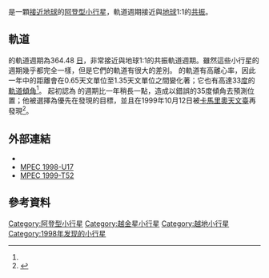 {{DISPLAYTITLE:(85770) 1998 UP<sub>1</sub>}}
{{Infobox Planet
|width           = 25em
|name            = {{mp|1998 UP|1}}
|symbol          = 
|background      = #FFFFC0
|image           = 
|caption         = 
|discovery_ref   = <ref name=JPL/>
|discoverer      = [[林肯近地小行星研究小組|林肯近地小行星研究小組]] 
|discovered      = 1998年10月18日
|discovery_site  = [[新墨西哥州|新墨西哥州]][[索科洛|索科洛]]
|mp_name         = 
|mp_category     = {{mpcat|阿登型小行星}}
|alt_names       = (85770)
|orbit_ref       = <ref name=JPL>{{JPL Small Body}}</ref>
|epoch           = 2455000.5<br>(2009-Jun-18.0)
|aphelion        = 1.343000170<br>± 3.545e-09 [[天文單位|AU]]
|perihelion      = .65417453<br>± 6.8839e-07 [[天文單位|AU]]
|semimajor       = .99858735183<br>± 2.6359e-09 [[天文單位|AU]]
|eccentricity    = .34490004<br>± 6.8807e-07
|period          = 364.483202<br>± 1.4431e-06 [[日|d]]<br>1.00 [[年|yr]] ± 3.951e-09 
|avg_speed       =   <!--(Average orbital speed)-->
|inclination     = 33.17885<br>± 6.4782e-05[[度|°]]
|asc_node        = 18.388447<br>± 7.7329e-06[[度|°]]
|mean_anomaly    = 342.40621<br>± 6.9834e-05[[度|°]]
|arg_peri        = 234.35098<br>± 3.1974e-05[[度|°]]
|satellites      = 
|dimensions      = 
|mass            = 
|density         = 
|surface_grav    =   <!--(Equatorial surface gravity)-->
|escape_velocity = 
|sidereal_day    = 
|axial_tilt      = 
|pole_ecliptic_lat =   <!--(Pole ecliptic latitude)-->
|pole_ecliptic_lon =   <!--(Pole ecliptic longitude)-->
|albedo          = 
|temp_name1      = 
|mean_temp_1     = 
|max_temp_1      = 
|temp_name2      = 
|max_temp_2      = 
|spectral_type   = 
|abs_magnitude   = 20.374
}}

'''{{mp|1998 UP|1}}''' 是一顆[[近地天體|接近地球]]的[[阿登型小行星|阿登型]][[小行星|小行星]]，軌道週期接近與[[地球|地球]]1:1的[[共振軌道|共振]]。

==軌道==
{{mp|1998 UP|1}}的軌道週期為364.48 [[日|日]]，非常接近與地球1:1的共振軌道週期。雖然這些小行星的週期幾乎都完全一樣，但是它們的軌道有很大的差別。 {{mp|1998 UP|1}}的軌道有高離心率，因此一年中的距離會在0.65天文單位至1.35天文單位之間變化著；它也有高達33[[度|度]]的[[軌道傾角|軌道傾角]]<ref name=JPL/>。  起初認為{{mp|1998 UP|1}} 的週期比一年稍長一點，造成以錯誤的35度傾角去預測位置；他被選擇為優先在發現的目標，並且在1999年10月12日被[[卡馬里奧天文臺|卡馬里奧天文臺]]再發現<ref name=recovery>{{Cite journal | title = Coordinated Amateur Recovery of One-Opposition NEAs | last = Rogers | first = John E. | publisher = [[Camarillo_Observatory|Camarillo Observatory]] | url = http://www.camarilloobservatory.com/Campaigns/670Paper.ps | deadurl = yes | archiveurl = https://web.archive.org/web/20110724054139/http://www.camarilloobservatory.com/Campaigns/670Paper.ps | archivedate = 2011-07-24 }}</ref>。

==外部連結==
* {{JPL Small Body}}
* [http://www.cfa.harvard.edu/mpec/J98/J98U17.html MPEC 1998-U17] {{Wayback|url=http://www.cfa.harvard.edu/mpec/J98/J98U17.html |date=20100411115039 }}
* [http://www.cfa.harvard.edu/mpec/J99/J99T52.html MPEC 1999-T52] {{Wayback|url=http://www.cfa.harvard.edu/mpec/J99/J99T52.html |date=20100411112829 }}

==參考資料==
{{Reflist}}

{{DEFAULTSORT:1998 Up1}}
[[Category:阿登型小行星|Category:阿登型小行星]]
[[Category:越金星小行星|Category:越金星小行星]]
[[Category:越地小行星|Category:越地小行星]]
[[Category:1998年发现的小行星|Category:1998年发现的小行星]]